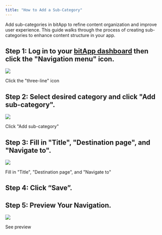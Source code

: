 ```yaml
---
title: "How to Add a Sub-Category"
---
```


Add sub-categories in bitApp to refine content organization and improve user experience. This guide walks through the process of creating sub-categories to enhance content structure in your app.

## **Step 1:** Log in to your [bitApp dashboard](https://app.bitbybit.studio/bitapp/design) then click the "Navigation menu" icon.

![](https://cdn.prod.website-files.com/659655f5b20d395a5c69efcf/66eaa0094c811db6410c3c54_AD_4nXc99GfNszzzuXHPZvpiPNogMhF_EzO9tM60sTDbco2DJ0SL489XxE-ehOT_N3oo81ED416L6CZpN-eWznLe5MNoWdhghInCc8PTmtz23rCEQ9dm4bBMLsjITiJI1PZpeUZLFTnHbTtCQcz9QEEJAJBs8sWL.png)

Click the "three-line" icon

## **Step 2:** Select desired category and click "Add sub-category".

![](https://cdn.prod.website-files.com/659655f5b20d395a5c69efcf/66eaa11f23d292df9eff53d4_AD_4nXfc8l2ItjLhGQ-1plSL9aDluadMWZzmcWDFAX8oZTj_OFWQWC9ydzH6xuS-MnegLWpyzrrFastusIvP3HUFZrHj92gH1dbJnO1KpdejNPCTFHKfHmhqjMa0ns9eb4b8lxZ9I91KxiINJJGhXOqIT-B3uLU.png)

Click "Add sub-category"

## **Step 3:** Fill in "Title", "Destination page", and "Navigate to".

![](https://cdn.prod.website-files.com/659655f5b20d395a5c69efcf/66eaa11f1a34dff0fca83f72_AD_4nXdJiChUTvIfyjAznz6L3NdSSFE4a_YaFggrECsCt7q1UshdOqAxueGrXUTZ-0ShBO1JpWW21_ZAj7scMd6CV-7dIWpqgNCNMNY3nvHGqixT8RtnpwHrGuEAw-G1h8YJuuatoV7Fpcd4RBV807jL7_oqMvfE.png)

Fill in "Title", "Destination page", and "Navigate to"

## **Step 4:** Click “Save”.

## **Step 5:** Preview Your Navigation.

![](https://cdn.prod.website-files.com/659655f5b20d395a5c69efcf/66ed36cd80e8bde3096fa2a8_AD_4nXfSnjsy0MNnB2OZh1hn-s9SV5UtnJQ8heUGVtfuHNh4g1lYsHswGQiwa3rhbGbtKKaJvFak5E52lUWlCHDuxubBWDEvV65TwnrfH-73OPKRGa-fveEJJLDP40MFqoPZx6WzfxFWMrE2m7inKb3bpxIFl9o7.png)

See preview
